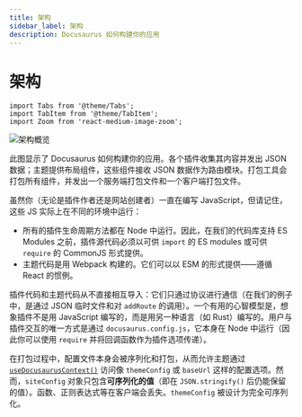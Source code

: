 ```yaml
---
title: 架构
sidebar_label: 架构
description: Docusaurus 如何构建你的应用
---
```


# 架构

```mdx-code-block
import Tabs from '@theme/Tabs';
import TabItem from '@theme/TabItem';
import Zoom from 'react-medium-image-zoom';
```

<Zoom>

![架构概览](/img/architecture.png)

</Zoom>

此图显示了 Docusaurus 如何构建你的应用。各个插件收集其内容并发出 JSON 数据；主题提供布局组件，这些组件接收 JSON 数据作为路由模块。打包工具会打包所有组件，并发出一个服务端打包文件和一个客户端打包文件。

虽然你（无论是插件作者还是网站创建者）一直在编写 JavaScript，但请记住，这些 JS 实际上在不同的环境中运行：

- 所有的插件生命周期方法都在 Node 中运行。因此，在我们的代码库支持 ES Modules 之前，插件源代码必须以可供 `import` 的 ES modules 或可供 `require` 的 CommonJS 形式提供。
- 主题代码是用 Webpack 构建的。它们可以以 ESM 的形式提供——遵循 React 的惯例。

插件代码和主题代码从不直接相互导入：它们只通过协议进行通信（在我们的例子中，是通过 JSON 临时文件和对 `addRoute` 的调用）。一个有用的心智模型是，想象插件不是用 JavaScript 编写的，而是用另一种语言（如 Rust）编写的。用户与插件交互的唯一方式是通过 `docusaurus.config.js`，它本身在 Node 中运行（因此你可以使用 `require` 并将回调函数作为插件选项传递）。

在打包过程中，配置文件本身会被序列化和打包，从而允许主题通过 [`useDocusaurusContext()`](../docusaurus-core.mdx#useDocusaurusContext) 访问像 `themeConfig` 或 `baseUrl` 这样的配置选项。然而，`siteConfig` 对象只包含**可序列化的值**（即在 `JSON.stringify()` 后仍能保留的值）。函数、正则表达式等在客户端会丢失。`themeConfig` 被设计为完全可序列化。
